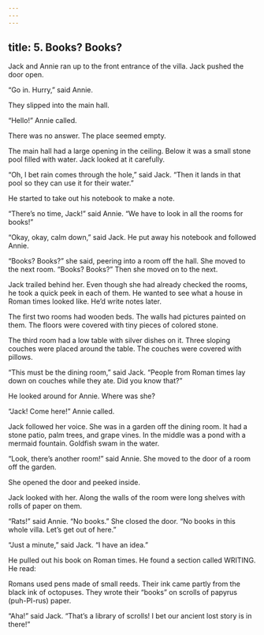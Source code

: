 ```yaml
---
---
---
```

title: 5. Books? Books?
---



Jack and Annie ran up to the front entrance of the villa. Jack pushed the door open.

“Go in. Hurry,” said Annie.

They slipped into the main hall.

“Hello!” Annie called.

There was no answer. The place seemed empty.

The main hall had a large opening in the ceiling. Below it was a small stone pool filled with water. Jack looked at it carefully.

“Oh, I bet rain comes through the hole,” said Jack. “Then it lands in that pool so they can use it for their water.”

He started to take out his notebook to make a note.

“There’s no time, Jack!” said Annie. “We have to look in all the rooms for books!”

“Okay, okay, calm down,” said Jack. He put away his notebook and followed Annie.

“Books? Books?” she said, peering into a room off the hall. She moved to the next room. “Books? Books?” Then she moved on to the next.

Jack trailed behind her. Even though she had already checked the rooms, he took a quick peek in each of them. He wanted to see what a house in Roman times looked like. He’d write notes later.

The first two rooms had wooden beds. The walls had pictures painted on them. The floors were covered with tiny pieces of colored stone.

The third room had a low table with silver dishes on it. Three sloping couches were placed around the table. The couches were covered with pillows.

“This must be the dining room,” said Jack. “People from Roman times lay down on couches while they ate. Did you know that?”

He looked around for Annie. Where was she?

“Jack! Come here!” Annie called.

Jack followed her voice. She was in a garden off the dining room. It had a stone patio, palm trees, and grape vines. In the middle was a pond with a mermaid fountain. Goldfish swam in the water.

“Look, there’s another room!” said Annie. She moved to the door of a room off the garden.

She opened the door and peeked inside.

Jack looked with her. Along the walls of the room were long shelves with rolls of paper on them.



“Rats!” said Annie. “No books.” She closed the door. “No books in this whole villa. Let’s get out of here.”

“Just a minute,” said Jack. “I have an idea.”

He pulled out his book on Roman times. He found a section called WRITING. He read:

Romans used pens made of small reeds. Their ink came partly from the black ink of octopuses. They wrote their “books” on scrolls of papyrus (puh-PI-rus) paper.



“Aha!” said Jack. “That’s a library of scrolls! I bet our ancient lost story is in there!”